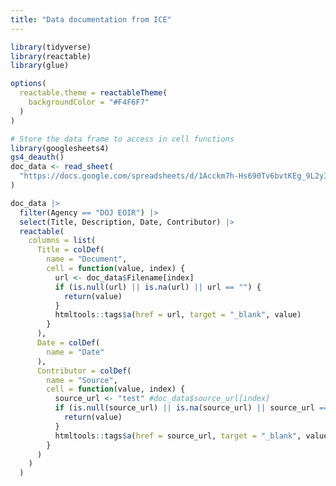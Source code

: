 ```yaml
---
title: "Data documentation from ICE"
---
```


```r
library(tidyverse)
library(reactable)
library(glue)

options(
  reactable.theme = reactableTheme(
    backgroundColor = "#F4F6F7"
  )
)

# Store the data frame to access in cell functions
library(googlesheets4)
gs4_deauth()
doc_data <- read_sheet(
  "https://docs.google.com/spreadsheets/d/1Acckm7h-Hs690Tv6bvtKEg_9L2yITqp0QqN5hN2dhWw/edit?gid=0#gid=0"
)

doc_data |>
  filter(Agency == "DOJ EOIR") |>
  select(Title, Description, Date, Contributor) |>
  reactable(
    columns = list(
      Title = colDef(
        name = "Document",
        cell = function(value, index) {
          url <- doc_data$Filename[index]
          if (is.null(url) || is.na(url) || url == "") {
            return(value)
          }
          htmltools::tags$a(href = url, target = "_blank", value)
        }
      ),
      Date = colDef(
        name = "Date"
      ),
      Contributor = colDef(
        name = "Source",
        cell = function(value, index) {
          source_url <- "test" #doc_data$source_url[index]
          if (is.null(source_url) || is.na(source_url) || source_url == "") {
            return(value)
          }
          htmltools::tags$a(href = source_url, target = "_blank", value)
        }
      )
    )
  )
```